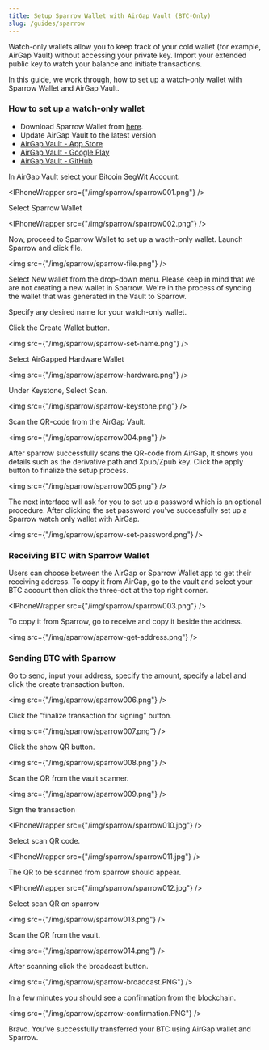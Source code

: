 ```yaml
---
title: Setup Sparrow Wallet with AirGap Vault (BTC-Only)
slug: /guides/sparrow
---
```



Watch-only wallets allow you to keep track of your cold wallet (for example, AirGap Vault) without accessing your private key. Import your extended public key to watch your balance and initiate transactions.

In this guide, we work through, how to set up a watch-only wallet with Sparrow Wallet and AirGap Vault.

### How to set up a watch-only wallet

- Download Sparrow Wallet from [here](https://sparrowwallet.com/download/).
- Update AirGap Vault to the latest version
- [AirGap Vault - App Store](https://itunes.apple.com/us/app/airgap-vault-secure-secrets/id1417126841?l=de&ls=1&mt=8)
- [AirGap Vault - Google Play](https://play.google.com/store/apps/details?id=it.airgap.vault)
- [AirGap Vault - GitHub](https://github.com/airgap-it/airgap-vault/releases)

In AirGap Vault select your Bitcoin SegWit Account.

<IPhoneWrapper src={"/img/sparrow/sparrow001.png"} />

Select Sparrow Wallet

<IPhoneWrapper src={"/img/sparrow/sparrow002.png"} />

Now, proceed to Sparrow Wallet to set up a wacth-only wallet. Launch Sparrow and click file.

<img src={"/img/sparrow/sparrow-file.png"} />

Select New wallet from the drop-down menu. Please keep in mind that we are not creating a new wallet in Sparrow. We're in the process of syncing the wallet that was generated in the Vault to Sparrow.

Specify any desired name for your watch-only wallet.

Click the Create Wallet button.

<img src={"/img/sparrow/sparrow-set-name.png"} />

Select AirGapped Hardware Wallet

<img src={"/img/sparrow/sparrow-hardware.png"} />

Under Keystone, Select Scan.

<img src={"/img/sparrow/sparrow-keystone.png"} />

Scan the QR-code from the AirGap Vault.

<img src={"/img/sparrow/sparrow004.png"} />

After sparrow successfully scans the QR-code from AirGap, It shows you details such as the derivative path and Xpub/Zpub key. Click the apply button to finalize the setup process.

<img src={"/img/sparrow/sparrow005.png"} />

The next interface will ask for you to set up a password which is an optional procedure. After clicking the set password you've successfully set up a Sparrow watch only wallet with AirGap.

<img src={"/img/sparrow/sparrow-set-password.png"} />

### Receiving BTC with Sparrow Wallet

Users can choose between the AirGap or Sparrow Wallet app to get their receiving address.
To copy it from AirGap, go to the vault and select your BTC account then click the three-dot at the top right corner.

<IPhoneWrapper src={"/img/sparrow/sparrow003.png"} />

To copy it from Sparrow, go to receive and copy it beside the address.

<img src={"/img/sparrow/sparrow-get-address.png"} />

### Sending BTC with Sparrow

Go to send, input your address, specify the amount, specify a label and click the create transaction button.

<img src={"/img/sparrow/sparrow006.png"} />

Click the “finalize transaction for signing” button.

<img src={"/img/sparrow/sparrow007.png"} />

Click the show QR button.

<img src={"/img/sparrow/sparrow008.png"} />

Scan the QR from the vault scanner.

<img src={"/img/sparrow/sparrow009.png"} />

Sign the transaction

<IPhoneWrapper src={"/img/sparrow/sparrow010.jpg"} />

Select scan QR code.

<IPhoneWrapper src={"/img/sparrow/sparrow011.jpg"} />

The QR to be scanned from sparrow should appear.

<IPhoneWrapper src={"/img/sparrow/sparrow012.jpg"} />

Select scan QR on sparrow

<img src={"/img/sparrow/sparrow013.png"} />

Scan the QR from the vault.

<img src={"/img/sparrow/sparrow014.png"} />

After scanning click the broadcast button.

<img src={"/img/sparrow/sparrow-broadcast.PNG"} />

In a few minutes you should see a confirmation from the blockchain.

<img src={"/img/sparrow/sparrow-confirmation.PNG"} />

Bravo. You’ve successfully transferred your BTC using AirGap wallet and Sparrow.
